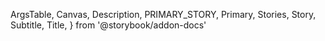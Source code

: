   ArgsTable,
  Canvas,
  Description,
  PRIMARY_STORY,
  Primary,
  Stories,
  Story,
  Subtitle,
  Title,
} from '@storybook/addon-docs'

<Title />
<Subtitle />
<Description />

### Props

<Primary />
<ArgsTable story={PRIMARY_STORY} />

### Brand Color

<Story id="components-alert--products" />

### Overriding Brand Color

If you need to override the brand color with a special _state_ (error, warning, success):

<Story id="components-alert--states" />
